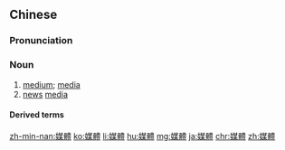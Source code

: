 {{also|媒体}}
==Chinese==
{{zh-forms|s=媒体}}

===Pronunciation===
{{zh-pron
|m=méitǐ
|c=mui4 tai2
|h=pfs=mòi-thí
|mn=mûi-thé
|cat=n
}}

===Noun===
{{zh-noun}}

# [[medium]]; [[media]]
# [[news]] [[media]]
#: {{zh-x|國營 新聞 媒體|state-run news '''media'''}}

====Derived terms====
{{zh-der|多媒體|平面媒體|社會媒體|社交媒體}}

[[zh-min-nan:媒體]]
[[ko:媒體]]
[[li:媒體]]
[[hu:媒體]]
[[mg:媒體]]
[[ja:媒體]]
[[chr:媒體]]
[[zh:媒體]]